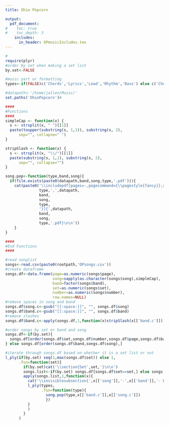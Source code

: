 ```yaml
---
title: Ohio Popcorn

output:
  pdf_document:
#    toc: true
#    toc_depth: 3
    includes:
      in_header: OPmusicIncludes.tex
---
```

\lhead{}
\chead{}
\rhead{\thepage}
\lfoot{}
\cfoot{}
\rfoot{}
\renewcommand{\headrulewidth}{0pt}
\renewcommand{\footrulewidth}{0pt}

\hypersetup{linkcolor=black}
\cleardoublepage
\phantomsection
\addcontentsline{toc}{section}{Contents}

\tableofcontents


```r
#
require(plyr)
#order by set when making a set list
by.set<-FALSE

#music part or formatting
types<-if(FALSE)c('Chords','Lyrics','Lead','Rhythm','Bass') else c('Chords','Lyrics')

#datapath<-'/home/jallen/Music/'
set.paths('OhioPopcorn')#

####
#Functions
####
simpleCap <- function(x) {
  s <- strsplit(x, " ")[[1]]
  paste(toupper(substring(s, 1,1)), substring(s, 2),
      sep="", collapse=" ")
}

stripSlash <- function(x) {
  s <- strsplit(x, "\\/")[[1]]
  paste(substring(s, 1,1), substring(s, 2),
      sep="", collapse="")
}

song.pop<-function(type,band,song){
  if(file.exists(paste0(datapath,band,song,type,'.pdf'))){
    cat(paste0('\\includepdf[pages=-,pagecommand={\\pagestyle{fancy}},addtotoc={1,subsubsection,2,',
               type,',',datapath,
               band,
               song,
               type,
               '}]{',datapath,
               band,
               song,
               type,'.pdf}\n\n'))
    }
}

####
#End Functions
####

#read songlist
songs<-read.csv(paste0(rootpath,'OPsongs.csv'))
#create dataframe
songs.df<-data.frame(page=as.numeric(songs$page),
                     song=sapply(as.character(songs$song),simpleCap),
                     band=factor(songs$band),
                     set=as.numeric(songs$set),
                     number=as.numeric(songs$number),
                     row.names=NULL)
#remove spaces in song and band
songs.df$song.c<-gsub("[[:space:]]", "", songs.df$song)
songs.df$band.c<-gsub("[[:space:]]", "", songs.df$band)
#remove slashes
songs.df$band.c<-apply(songs.df,1,function(x)stripSlash(x[['band.c']]))

#order songs by set or band and song
songs.df<-if(by.set){
  songs.df[order(songs.df$set,songs.df$number,songs.df$page,songs.df$band,songs.df$song),]
} else songs.df[order(songs.df$band,songs.df$song),]


```


```r
#iterate through songs.df based on whether it is a set list or not
l_ply(if(by.set) seq(1,max(songs.df$set)) else 1,
      .fun=function(set){
        if(by.set)cat('\\section{Set',set,'}\n\n')
        songs.list<-if(by.set) songs.df[songs.df$set==set,] else songs.df
        apply(songs.list,1,function(x){
          cat('\\invisiblesubsection{',x[['song']],'-',x[['band']],'- Page',x[['page']],'}\n\n')
          l_ply(types,
                .fun=function(type){
                  song.pop(type,x[['band.c']],x[['song.c']])
                  })
          }
          )
        }
      )
```

